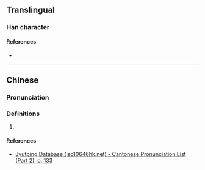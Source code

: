 {{character info/new}}
==Translingual==

===Han character===
{{Han char|rn=75|rad=木|as=16|sn=20|four=|canj=DANX|ids=⿰木閻}}

====References====
* {{Han ref|kx=0561.150|dkj=15845|dj=0950.060|hdz=21318.100|uh=6AE9|ud=27369}}

----

==Chinese==
{{zh-forms}}

===Pronunciation===
{{zh-pron
|m=yán
|m-s=
|dg=
|c=jim4
|c-t=
|g=
|h=pfs=
|j=
|mb=
|md=
|mn=
|mn-t=
|w=
|x=
|mc=y
|oc=y
|cat=n
}}

===Definitions===
{{zh-hanzi}}

# {{rfdef|lang=zh}}

====References====
* [http://www.iso10646hk.net/jp/document/download.jsp Jyutping Database (iso10646hk.net) - Cantonese Pronunciation List (Part 2), p. 133]